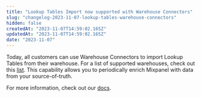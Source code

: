 ```yaml
---
title: "Lookup Tables Import now supported with Warehouse Connectors"
slug: "changelog-2023-11-07-lookup-tables-warehouse-connectors"
hidden: false
createdAt: "2023-11-07T14:59:02.165Z"
updatedAt: "2023-11-07T14:59:02.165Z"
date: "2023-11-07"
---
```

Today, all customers can use Warehouse Connectors to import Lookup Tables from their warehouse. For a list of supported warehouses, check out this [list](/docs/tracking-methods/data-warehouse). This capability allows you to periodically enrich Mixpanel with data from your source-of-truth. 

For more information, check out our [docs](/docs/tracking-methods/data-warehouse#lookup-tables).
